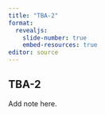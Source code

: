 ```yaml
---
title: "TBA-2"
format: 
  revealjs:
    slide-number: true
    embed-resources: true
editor: source
---
```


## TBA-2

::: notes

Add note here.

::::
